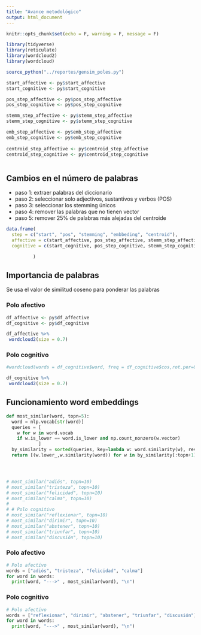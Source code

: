 ```yaml
---
title: "Avance metodológico"
output: html_document
---
```


```r
knitr::opts_chunk$set(echo = F, warning = F, message = F)
```

```r
library(tidyverse)
library(reticulate)
library(wordcloud2)
library(wordcloud)
```


```r
source_python("../reportes/gensim_poles.py")
```



```r
start_affective <- py$start_affective
start_cognitive <- py$start_cognitive 

pos_step_affective <- py$pos_step_affective
pos_step_cognitive <- py$pos_step_cognitive

stemm_step_affective <- py$stemm_step_affective 
stemm_step_cognitive <- py$stemm_step_cognitive 

emb_step_affective <- py$emb_step_affective
emb_step_cognitive <- py$emb_step_cognitive
 
centroid_step_affective <- py$centroid_step_affective
centroid_step_cognitive <- py$centroid_step_cognitive



```

## Cambios en el número de palabras 

- paso 1: extraer palabras del diccionario
- paso 2: seleccionar solo adjectivos, sustantivos y verbos (POS)
- paso 3: seleccionar los stemming únicos
- paso 4: remover las palabras que no tienen vector
- paso 5: remover 25% de palabras más alejadas del centroide

```r

data.frame(
  step = c("start", "pos", "stemming", "embbeding", "centroid"),
  affective = c(start_affective, pos_step_affective, stemm_step_affective, emb_step_affective, centroid_step_affective ),
  cognitive = c(start_cognitive, pos_step_cognitive, stemm_step_cognitive, emb_step_cognitive, centroid_step_cognitive )

          )

```

## Importancia de palabras

Se usa el valor de similitud coseno para ponderar las palabras 

### Polo afectivo

```r
df_affective <- py$df_affective
df_cognitive <- py$df_cognitive

df_affective %>%
 wordcloud2(size = 0.7)


```

### Polo cognitivo



```r


#wordcloud(words = df_cognitive$word, freq = df_cognitive$cos,rot.per=0.35 , random.order=T, colors=brewer.pal(8, "Dark2"), max.words = 800)

df_cognitive %>%
 wordcloud2(size = 0.7)

```


## Funcionamiento word embeddings



```python
def most_similar(word, topn=5):
  word = nlp.vocab[str(word)]
  queries = [
    w for w in word.vocab 
    if w.is_lower == word.is_lower and np.count_nonzero(w.vector)
            ]
  by_similarity = sorted(queries, key=lambda w: word.similarity(w), reverse=True)
  return [(w.lower_,w.similarity(word)) for w in by_similarity[:topn+1] if w.lower_ != word.lower_]




# most_similar("adiós", topn=10)
# most_similar("tristeza", topn=10)
# most_similar("felicidad", topn=10)
# most_similar("calma", topn=10)
# 
# # Polo cognitivo
# most_similar("reflexionar", topn=10)
# most_similar("dirimir", topn=10)
# most_similar("abstener", topn=10)
# most_similar("triunfar", topn=10)
# most_similar("discusión", topn=10)


```
### Polo afectivo

```python
# Polo afectivo
words = ["adiós", "tristeza", "felicidad", "calma"]
for word in words:
  print(word, "--->" , most_similar(word), "\n")

```


### Polo cognitivo

```python
# Polo afectivo
words = ["reflexionar", "dirimir", "abstener", "triunfar", "discusión"]
for word in words:
  print(word, "--->" , most_similar(word), "\n")
```

